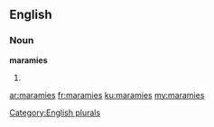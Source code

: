 ==English==

===Noun===
'''maramies'''

# {{plural of|maramie}}

[[Category:English plurals]]

[[ar:maramies]]
[[fr:maramies]]
[[ku:maramies]]
[[my:maramies]]